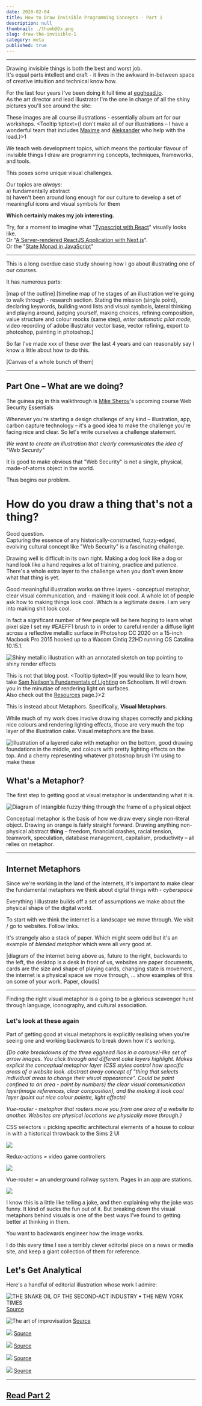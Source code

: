 ```yaml
---
date: 2020-02-04
title: How to Draw Invisible Programming Concepts - Part 1
description: null
thumbnail: ./thumb@2x.png
slug: draw-the-invisible-1
category: meta
published: true
---
```



---

Drawing invisible things is both the best and worst job.   
It's equal parts intellect and craft - it lives in the awkward in-between space of creative intuition and technical know how.

For the last four years I've been doing it full time at [egghead.io](https://egghead.io/).  
As the art director and lead illustrator I'm the one in charge of all the shiny pictures you'll see around the site:

<ImageGrid>

<EggheadCourseCard title="CSS Selectors in Depth" url="https://egghead.io/courses/css-selectors-in-depth?af=54fd64" image="https://d2eip9sf3oo6c2.cloudfront.net/series/square_covers/000/000/235/full/EGH_CSSSelectors_Final.png" />

<EggheadCourseCard title="Create Transitions with React Transition Group" url="https://egghead.io/courses/create-smooth-performant-transitions-with-react-transition-group-v2?af=54fd64" image="https://d2eip9sf3oo6c2.cloudfront.net/series/square_covers/000/000/213/full/EGH_React_Transitions_Final.png" />

<EggheadCourseCard title="Reduce Redux Boilerplate with Redux-Actions" url="https://egghead.io/courses/reduce-redux-boilerplate-with-redux-actions?af=54fd64" image="https://d2eip9sf3oo6c2.cloudfront.net/series/square_covers/000/000/140/full/EGH_ReduxActions_1_Final.png" />

<EggheadCourseCard title="A Journey with Vue-Router" url="https://egghead.io/courses/a-journey-with-vue-router?af=54fd64" image="https://d2eip9sf3oo6c2.cloudfront.net/series/square_covers/000/000/354/full/VueRouter.png" />

</ImageGrid>

These images are all course illustrations - essentially album art for our workshops. <Tooltip tiptext={<span>I don't make all of our illustrations  – I have a wonderful team that includes <a href="#">Maxime</a> and <a href="#">Aleksander</a> who help with the load.</span>}>1</Tooltip>

We teach web development topics, which means the particular flavour of invisible things I draw are programming concepts, techniques, frameworks, and tools.

This poses some unique visual challenges.  

Our topics are _always_:  
a) fundamentally abstract  
b) haven't been around long enough for our culture to develop a set of meaningful icons and visual symbols for them

**Which certainly makes my job interesting.**

Try, for a moment to imagine what "[Typescript with React](https://egghead.io/courses/use-typescript-to-develop-react-applications)" visually looks like.  
Or "[A Server-rendered ReactJS Application with Next.js](https://egghead.io/courses/build-a-server-rendered-reactjs-application-with-next-js)".  
Or the "[State Monad in JavaScript](https://egghead.io/courses/state-monad-in-javascript)"


---

This is a long overdue case study showing how I go about illustrating one of our courses.

It has numerous parts:



[map of the outline]
[timeline map of he stages of an illustration we're going to walk through - research section. Stating the mission (single point), declaring keywords, building word lists and visual symbols, lateral thinking and playing around, judging yourself, making choices, refining composition, value structure and colour mocks (same step), *enter automatic pilot mode*, video recording of adobe illustrator vector base, vector refining, export to photoshop, painting in photoshop.]

So far I've made xxx of these over the last 4 years and can reasonably say I know a little about how to do this.

[Canvas of a whole bunch of them]


---

## Part One – What are we doing?

The guinea pig in this walkthrough is [Mike Sherov]()'s upcoming course Web Security Essentials

Whenever you're starting a design challenge of any kind – illustration, app, carbon capture technology – it's a good idea to make the challenge you're facing nice and clear. So let's write ourselves a challenge statement.

_We want to create an illustration that clearly communicates the idea of "Web Security"_

It is good to make obvious that "Web Security" is not a single, physical, made-of-atoms object in the world.

Thus begins our problem.

# How do you draw a thing that's not a thing?

Good question.  
Capturing the essence of any historically-constructed, fuzzy-edged, evolving cultural concept like "Web Security" is a fascinating challenge.

Drawing well is difficult in its own right. Making a dog look like a dog or hand look like a hand requires a lot of training, practice and patience. 
There's a whole extra layer to the challenge when you don't even know what that _thing_ is yet.

Good meaningful illustration works on three layers - conceptual metaphor, clear visual communication, and - making it look cool. 
A whole lot of people ask how to making things look cool. Which is a legitimate desire. I am very into making shit look cool.

In fact a significant number of few people will be here hoping to learn what pixel size I set my #EAEFF1 brush to in order to careful render a diffuse light across a reflective metallic surface in Photoshop CC 2020 on a 15-inch Macbook Pro 2015 hooked up to a Wacom Cintiq 22HD running OS Catalina 10.15.1.

<SmallCenter>

![Shiny metallic illustration with an annotated sketch on top pointing to shiny render effects](./EGH_ngrxAngular_424@2x.png)

</SmallCenter>

This is not that blog post. <Tooltip tiptext={<span>If you would like to learn how, take <a href="">Sam Neilson's Fundamentals of Lighting</a> on Schoolism. It will drown you in the minutiae of rendering light on surfaces.<br />Also check out the <a href="https://illustrated.dev/resources">Resources</a> page.</span>}>2</Tooltip>

This is instead about Metaphors. Specifically, **Visual Metaphors**.

While much of my work does involve drawing shapes correctly and picking nice colours and rendering lighting effects, those are very much the top layer of the illustration cake. Visual metaphors are the base.

![Illustration of a layered cake with metaphor on the bottom, good drawing foundations in the middle, and colours with pretty lighting effects on the top. And a cherry representing whatever photoshop brush I'm using to make these](./cake.png)

## What's a Metaphor?

The first step to getting good at visual metaphor is understanding what it is.

![Diagram of intangible fuzzy thing through the frame of a physical object](./metaphor.jpeg)

Conceptual metaphor is the basis of how we draw every single non-literal object. Drawing an orange is fairly straight forward. Drawing anything non-physical abstract __thing__ – freedom, financial crashes, racial tension, teamwork, speculation, database management, capitalism, productivity – all relies on metaphor. 

---

## Internet Metaphors

Since we're working in the land of the internets, it's important to make clear the fundamental metaphors we think about digital things with - *cyberspace*

Everything I illustrate builds off a set of assumptions we make about the physical shape of the digital world.

To start with we think the internet is a landscape we move through. We visit / go to websites. Follow links.

It's strangely also a stack of paper. Which might seem odd but it's an example of *blended metaphor* which were all very good at.

[diagram of the internet being above us, future to the right, backwards to the left, the desktop is a desk in front of us, websites are paper documents, cards are the size and shape of playing cards, changing state is movement , the internet is a physical space we move through, ... show examples of this on some of your work. Paper, clouds]



---

Finding the right visual metaphor is a going to be a glorious scavenger hunt through language, iconography, and cultural association.

### Let's look at these again

Part of getting good at visual metaphors is explicitly realising when you're seeing one and working backwards to break down how it's working.

_{Do cake breakdowns of the three egghead illos in a carousel-like set of arrow images. You click through and different cake layers highlight. Makes explicit the conceptual metaphor layer (CSS styles control how specific areas of a website look. abstract away concept of "thing that selects individual areas to change their visual appearance". Could be paint confined to an area - paint by numbers) the clear visual communication layer(image references, clear composition), and the making it look cool layer (point out nice colour palette, light effects)_

_Vue-router - metaphor that routers move you from one area of a website to another. Websites are physical locations we physically move through.}_


<SmallCenter>
CSS selectors = picking specific architectural elements of a house to colour in with a historical throwback to the Sims 2 UI

![](./EGH_CSSSelectors_424@2x.png)


Redux-actions = video game controllers

![](EGH_ReduxActions424@2x.png)


Vue-router = an underground railway system. Pages in an app are stations.

![](VueRouter_424@2x.png)

</SmallCenter>

I know this is a little like telling a joke, and then explaining why the joke was funny. It kind of sucks the fun out of it. But breaking down the visual metaphors behind visuals is one of the best ways I've found to getting better at thinking in them.

You want to backwards engineer how the image works.

I do this every time I see a terribly clever editorial piece on a news or media site, and keep a giant collection of them for reference.

## Let's Get Analytical

Here's a handful of editorial illustration whose work I admire:

<Feature name="Emiliano Ponzi" url="https://www.emilianoponzi.com/">

![THE SNAKE OIL OF THE SECOND-ACT INDUSTRY • THE NEW YORK TIMES](https://www.emilianoponzi.com/wp-content/uploads/2018/06/The-Snake-Oil-of-the-Second-Act-Industry-Emiliano-Ponzi.jpg)
[Source](https://www.nytimes.com/2018/06/22/opinion/sunday/job-training-midlife-career-change.html)


![The art of improvisation](https://www.emilianoponzi.com/wp-content/uploads/2016/12/Geo-Opener.jpg)
[Source](https://www.emilianoponzi.com/portfolio/the-art-of-improvisation-%E2%80%A2-geo-magazine/%20/)


![](http://www.emilianoponzi.com/wp-content/uploads/2013/06/Nature-cover-types.jpg)
[Source](https://www.emilianoponzi.com/portfolio/nature-outlook/%20/)

</Feature>

<Feature name="Matt Chase" url="https://chasematt.com/">

![](https://freight.cargo.site/w/1000/q/67/i/23fd2f1b61b3007efc04b7048bc578e43defebaec4cb27acdaccc084537dacce/matt-chase-new-york-times-sunday-review-political-hobbyism.jpg)
[Source](https://chasematt.com/NYT-Sunday-Review-Hobbyism)

![](https://freight.cargo.site/w/1000/q/67/i/56cbf1a6224ca60f5b3ea1eaa8183db72b064929dec20b8ba725b58b5f5983bb/matt-chase-human-rights-watch-2000px.jpg)
[Source](https://chasematt.com/Human-Rights-Watch)

![](https://freight.cargo.site/w/1000/q/67/i/458499fe14a72b6281b148d299bb845be319d8b7f00d0c38e8faa4f5366b373d/matt-chase-politico-america-ideas.jpg)
[Source](https://chasematt.com/Politico-Ideas)

</Feature>

---

## [Read Part 2](http://localhost:8000/draw-the-invisible-2)
